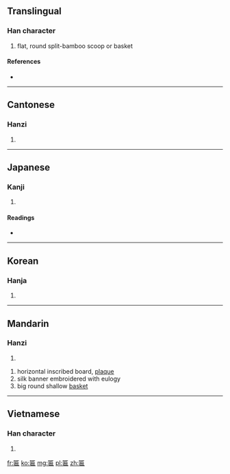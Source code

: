 ==Translingual==

===Han character===
{{Han char|rn=23|rad=匸|as=09|sn=11|four=7171<sub>2</sub>|canj=尸竹尸月 (SHSB), 尸戈尸月 (SISB)}}

# flat, round split-bamboo scoop or basket

====References====
* {{Han ref|kx=0155.110|dkj=02689|dj=0347.240|hdz=10088.030|uh=533E|ud=21310|bh=B0D0|bd=45264}}

----

==Cantonese==

===Hanzi===
{{yue-hanzi|jyut=|y=bin2}}

# {{defn|lang=yue|sort=匸09}}

----

==Japanese==

===Kanji===
{{ja-kanji|grade=|rs=匸09}}

# {{defn|lang=ja|sort=匸09}}

====Readings====
* {{ja-readings|on=[[へん]] (hen)|kun=[[うすい]] (usui), [[ひらたい]] (hiratai), [[がく]] (gaku)}}

----

==Korean==

===Hanja===
{{ko-hanja|hangeul=편|rv=pyeon|mr=p'yŏn}}

# {{defn|lang=ko|sort=匸09}}

----

==Mandarin==

===Hanzi===
{{cmn-hanzi|pin=[[biǎn]] ([[bian3]])|wg=pien<sup>3</sup>}}

# {{defn|lang=cmn|sort=匸09}}

# horizontal inscribed board, [[plaque]]
# silk banner embroidered with eulogy
# big round shallow [[basket]]

----

==Vietnamese==

===Han character===
{{vi-hantu|[[biển]]|rs=匸09}}

# {{defn|lang=vi|sort=匸09}}

[[fr:匾]]
[[ko:匾]]
[[mg:匾]]
[[pl:匾]]
[[zh:匾]]